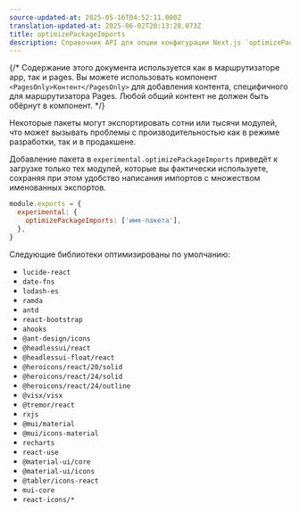 ```yaml
---
source-updated-at: 2025-05-16T04:52:11.000Z
translation-updated-at: 2025-06-02T20:13:28.073Z
title: optimizePackageImports
description: Справочник API для опции конфигурации Next.js `optimizePackageImports`
---
```


{/* Содержание этого документа используется как в маршрутизаторе app, так и pages. Вы можете использовать компонент `<PagesOnly>Контент</PagesOnly>` для добавления контента, специфичного для маршрутизатора Pages. Любой общий контент не должен быть обёрнут в компонент. */}

Некоторые пакеты могут экспортировать сотни или тысячи модулей, что может вызывать проблемы с производительностью как в режиме разработки, так и в продакшене.

Добавление пакета в `experimental.optimizePackageImports` приведёт к загрузке только тех модулей, которые вы фактически используете, сохраняя при этом удобство написания импортов с множеством именованных экспортов.

```js filename="next.config.js"
module.exports = {
  experimental: {
    optimizePackageImports: ['имя-пакета'],
  },
}
```

Следующие библиотеки оптимизированы по умолчанию:

- `lucide-react`
- `date-fns`
- `lodash-es`
- `ramda`
- `antd`
- `react-bootstrap`
- `ahooks`
- `@ant-design/icons`
- `@headlessui/react`
- `@headlessui-float/react`
- `@heroicons/react/20/solid`
- `@heroicons/react/24/solid`
- `@heroicons/react/24/outline`
- `@visx/visx`
- `@tremor/react`
- `rxjs`
- `@mui/material`
- `@mui/icons-material`
- `recharts`
- `react-use`
- `@material-ui/core`
- `@material-ui/icons`
- `@tabler/icons-react`
- `mui-core`
- `react-icons/*`